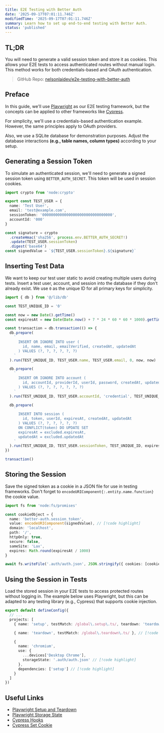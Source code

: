 ```yaml
---
title: E2E Testing with Better Auth
date: '2025-09-17T07:01:11.746Z'
modifiedTime: '2025-09-17T07:01:11.746Z'
summary: Learn how to set up end-to-end testing with Better Auth.
status: 'published'
---
```


## TL;DR

You will need to generate a valid session token and store it as cookies. This allows your E2E tests to access authenticated routes without manual login. This method works for both credentials-based and OAuth authentication.

> GitHub Repo: [nelsonlaidev/e2e-testing-with-better-auth](https://github.com/nelsonlaidev/e2e-testing-with-better-auth)

## Preface

In this guide, we'll use [Playwright](https://playwright.dev/) as our E2E testing framework, but the concepts can be applied to other frameworks like [Cypress](https://www.cypress.io/).

For simplicity, we'll use a credentials-based authentication example. However, the same principles apply to OAuth providers.

Also, we use a SQLite database for demonstration purposes. Adjust the database interactions **(e.g., table names, column types)** according to your setup.

## Generating a Session Token

To simulate an authenticated session, we'll need to generate a signed session token using `BETTER_AUTH_SECRET`. This token will be used in session cookies.

```ts
import crypto from 'node:crypto'

export const TEST_USER = {
  name: 'Test User',
  email: 'test@example.com',
  sessionToken: '00000000000000000000000000000000',
  accountId: '000'
}

const signature = crypto
  .createHmac('sha256', process.env.BETTER_AUTH_SECRET!)
  .update(TEST_USER.sessionToken)
  .digest('base64')
const signedValue = `${TEST_USER.sessionToken}.${signature}`
```

## Inserting Test Data

We want to keep our test user static to avoid creating multiple users during tests. Insert a test user, account, and session into the database if they don't already exist. We use `0` as the unique ID for all primary keys for simplicity.

```ts
import { db } from '@/lib/db'

const TEST_UNIQUE_ID = '0'

const now = new Date().getTime()
const expiresAt = new Date(Date.now() + 7 * 24 * 60 * 60 * 1000).getTime() // 7 days

const transaction = db.transaction(() => {
  db.prepare(
    `
      INSERT OR IGNORE INTO user (
        id, name, email, emailVerified, createdAt, updatedAt
      ) VALUES (?, ?, ?, ?, ?, ?)
    `
  ).run(TEST_UNIQUE_ID, TEST_USER.name, TEST_USER.email, 0, now, now)

  db.prepare(
    `
      INSERT OR IGNORE INTO account (
        id, accountId, providerId, userId, password, createdAt, updatedAt
      ) VALUES (?, ?, ?, ?, ?, ?, ?)
    `
  ).run(TEST_UNIQUE_ID, TEST_USER.accountId, 'credential', TEST_UNIQUE_ID, 'password_hash', now, now)

  db.prepare(
    `
      INSERT INTO session (
        id, token, userId, expiresAt, createdAt, updatedAt
      ) VALUES (?, ?, ?, ?, ?, ?)
      ON CONFLICT(token) DO UPDATE SET
      expiresAt = excluded.expiresAt,
      updatedAt = excluded.updatedAt
    `
  ).run(TEST_UNIQUE_ID, TEST_USER.sessionToken, TEST_UNIQUE_ID, expiresAt, now, now)
})

transaction()
```

## Storing the Session

Save the signed token as a cookie in a JSON file for use in testing frameworks. Don't forget to `encodeURIComponent{:.entity.name.function}` the cookie value.

```ts
import fs from 'node:fs/promises'

const cookieObject = {
  name: 'better-auth.session_token',
  value: encodeURIComponent(signedValue), // [!code highlight]
  domain: 'localhost',
  path: '/',
  httpOnly: true,
  secure: false,
  sameSite: 'Lax',
  expires: Math.round(expiresAt / 1000)
}

await fs.writeFile('.auth/auth.json', JSON.stringify({ cookies: [cookieObject], origins: [] }, null, 2))
```

## Using the Session in Tests

Load the stored session in your E2E tests to access protected routes without logging in. The example below uses Playwright, but this can be adapted to any testing library (e.g., Cypress) that supports cookie injection.

```ts title='playwright.config.ts'
export default defineConfig({
  // ...
  projects: [
    { name: 'setup', testMatch: /global\.setup\.ts/, teardown: 'teardown' }, // [!code highlight]

    { name: 'teardown', testMatch: /global\.teardown\.ts/ }, // [!code highlight]

    {
      name: 'chromium',
      use: {
        ...devices['Desktop Chrome'],
        storageState: '.auth/auth.json' // [!code highlight]
      },
      dependencies: ['setup'] // [!code highlight]
    }
  ]
})
```

## Useful Links

- [Playwright Setup and Teardown](https://playwright.dev/docs/test-global-setup-teardown)
- [Playwright Storage State](https://playwright.dev/docs/auth#reuse-authentication-in-other-scenarios)
- [Cypress Hooks](https://docs.cypress.io/app/core-concepts/writing-and-organizing-tests#Hooks)
- [Cypress Set Cookie](https://docs.cypress.io/api/commands/setcookie)
